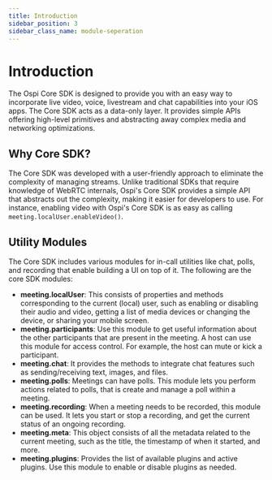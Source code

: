 ```yaml
---
title: Introduction
sidebar_position: 3
sidebar_class_name: module-seperation
---
```



# Introduction

The Ospi Core SDK is designed to provide you with an easy way to incorporate live video, voice, livestream and chat capabilities
into your iOS apps. The Core SDK acts as a data-only layer. It provides simple APIs offering high-level primitives and
abstracting away complex media and networking optimizations.

## Why Core SDK?

The Core SDK was developed with a user-friendly approach to eliminate the complexity of managing streams. Unlike traditional
SDKs that require knowledge of WebRTC internals, Ospi's Core SDK provides a simple API that abstracts out the complexity,
making it easier for developers to use. For instance, enabling video with Ospi's Core SDK is as easy as calling
`meeting.localUser.enableVideo()`.

## Utility Modules

The Core SDK includes various modules for in-call utilities like chat, polls, and recording that enable building a UI on top of
it. The following are the core SDK modules:

- **meeting.localUser**: This consists of properties and methods corresponding to the current (local) user, such as enabling or
  disabling their audio and video, getting a list of media devices or changing the device, or sharing your mobile screen.
- **meeting.participants**: Use this module to get useful information about the other participants that are present in the
  meeting. A host can use this module for access control. For example, the host can mute or kick a participant.
- **meeting.chat**: It provides the methods to integrate chat features such as sending/receiving text, images, and files.
- **meeting.polls**: Meetings can have polls. This module lets you perform actions related to polls, that is create and manage
  a poll within a meeting.
- **meeting.recording**: When a meeting needs to be recorded, this module can be used. It lets you start or stop a recording,
  and get the current status of an ongoing recording.
- **meeting.meta**: This object consists of all the metadata related to the current meeting, such as the title, the timestamp
  of when it started, and more.
- **meeting.plugins**: Provides the list of available plugins and active plugins. Use this module to enable or disable plugins as needed.

<head>
  <title>iOS Core Introduction</title>
</head>
